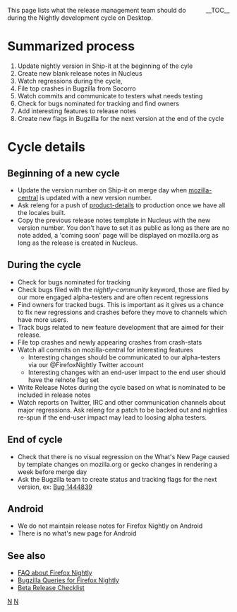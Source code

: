 {{DISPLAYTITLE:Nightly channel}}
<div style="float:right; clear:both; margin-left:0.5em;">__TOC__</div>
<p style="font-size: x-large; font-weight:bold;">This page lists what the release management team should do during the Nightly development cycle on Desktop.</p>


= Summarized process =
# Update nightly version in Ship-it at the beginning of the cyle
# Create new blank release notes in Nucleus
# Watch regressions during the cycle,
# File top crashes in Bugzilla from Socorro
# Watch commits and communicate to testers what needs testing
# Check for bugs nominated for tracking and find owners
# Add interesting features to release notes
# Create new flags in Bugzilla for the next version at the end of the cycle

= Cycle details =
== Beginning of a new cycle ==
* Update the version number on Ship-it on merge day when [https://hg.mozilla.org/mozilla-central/file/tip/browser/config/version.txt mozilla-central] is updated with a new version number.
* Ask releng for a push of [[Release_Management/Product_details|product-details]] to production once we have all the locales built.
* Copy the previous release notes template in Nucleus with the new version number. You don't have to set it as public as long as there are no note added, a 'coming soon' page will be displayed on mozilla.org as long as the release is created in Nucleus.

== During the cycle ==
* Check for bugs nominated for tracking
* Check bugs filed with the ''nightly-community'' keyword, those are filed by our more engaged alpha-testers and are often recent regressions
* Find owners for tracked bugs. This is important as it gives us a chance to fix new regressions and crashes before they move to channels which have more users.
* Track bugs related to new feature development that are aimed for their release.
* File top crashes and newly appearing crashes from crash-stats
* Watch all commits on mozilla-central for interesting features
** Interesting changes should be communicated to our alpha-testers via our @FirefoxNightly Twitter account
** Interesting changes with an end-user impact to the end user should have the relnote flag set
* Write Release Notes during the cycle based on what is nominated to be included in release notes
* Watch reports on Twitter, IRC and other communication channels about major regressions. Ask releng for a patch to be backed out and nightlies re-spun if the end-user impact may lead to loosing alpha testers.

== End of cycle ==
* Check that there is no visual regression on the What's New Page caused by template changes on mozilla.org or gecko changes in rendering a week before merge day
* Ask the Bugzilla team to create status and tracking flags for the next version, ex: [https://bugzilla.mozilla.org/show_bug.cgi?id=1444839 Bug 1444839]

== Android ==
* We do not maintain release notes for Firefox Nightly on Android
* There is no what's new page for Android

== See also ==
* [[Nightly|FAQ about Firefox Nightly]]
* [[Release_Management/Queries/Nightly|Bugzilla Queries for Firefox Nightly]]
* [[Release_Management/Beta_Release_Checklist|Beta Release Checklist]]

[[Category:Release Management|N]]
[[Category:Release_Management:Processes|N]]
